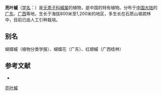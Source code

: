 {{Speciesbox
| name = 亮叶槭
| status = 
| status_system = 
| image =
| genus = Acer
| species = lucidum
| authority = Metc.
}}

'''亮叶槭'''（[[学名|学名]]：{{lang|la|''Acer lucidum''}}）是[[无患子科|无患子科]][[槭属|槭属]]的植物，是中国的特有植物。分布于[[中国大陆|中国大陆]]的[[广东|广东]]、[[广西|广西]]等地，生长于海拔800米至1,200米的地区，多生长在石质山坡疏林中，目前已由人工引种栽培。

== 别名 ==
蝴蝶槭（植物分类学报）、蝴蝶花（广东）、红翅槭（广西桂林）

== 参考文献 ==
<div class="references-small">
* {{cite web| url =http://www.bioinfo.cn/db05/KmzwSpecies.php?action=view&id=732| title =亮叶槭| work =《中国高等植物数据库全库》| publisher =中国科学院微生物研究所| author =昆明植物研究所| accessdate =2009-02-21| deadurl =yes| archiveurl =https://web.archive.org/web/20160305063400/http://www.bioinfo.cn/db05/KmzwSpecies.php?action=view&id=732| archivedate =2016-03-05}}
</div>
{{Taxonbar|from=Q6855138}}

[[Category:枫属|亮叶槭]]


{{植物小作品}}